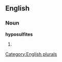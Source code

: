 
==English==

===Noun===
'''hyposulfites'''

# {{plural of|[[hyposulfite]]}}

[[Category:English plurals]]